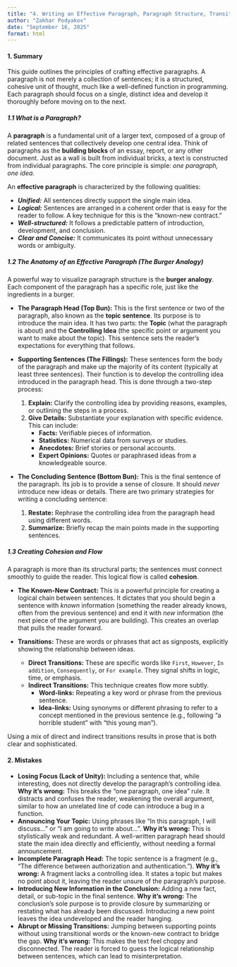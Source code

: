 ```yaml
---
title: "4. Writing an Effective Paragraph, Paragraph Structure, Transitions"
author: "Zakhar Podyakov"
date: "September 16, 2025"
format: html
---
```


#### 1. Summary

This guide outlines the principles of crafting effective paragraphs. A paragraph is not merely a collection of sentences; it is a structured, cohesive unit of thought, much like a well-defined function in programming. Each paragraph should focus on a single, distinct idea and develop it thoroughly before moving on to the next.

##### 1.1 What is a Paragraph?

A **paragraph** is a fundamental unit of a larger text, composed of a group of related sentences that collectively develop one central idea. Think of paragraphs as the **building blocks** of an essay, report, or any other document. Just as a wall is built from individual bricks, a text is constructed from individual paragraphs. The core principle is simple: *one paragraph, one idea*.

An **effective paragraph** is characterized by the following qualities:

*   ***Unified:*** All sentences directly support the single main idea.
*   ***Logical:*** Sentences are arranged in a coherent order that is easy for the reader to follow. A key technique for this is the "known-new contract."
*   ***Well-structured:*** It follows a predictable pattern of introduction, development, and conclusion.
*   ***Clear and Concise:*** It communicates its point without unnecessary words or ambiguity.

##### 1.2 The Anatomy of an Effective Paragraph (The Burger Analogy)

A powerful way to visualize paragraph structure is the **burger analogy**. Each component of the paragraph has a specific role, just like the ingredients in a burger.

*   **The Paragraph Head (Top Bun):** This is the first sentence or two of the paragraph, also known as the **topic sentence**. Its purpose is to introduce the main idea. It has two parts: the **Topic** (what the paragraph is about) and the **Controlling Idea** (the specific point or argument you want to make about the topic). This sentence sets the reader's expectations for everything that follows.

*   **Supporting Sentences (The Fillings):** These sentences form the body of the paragraph and make up the majority of its content (typically at least three sentences). Their function is to develop the controlling idea introduced in the paragraph head. This is done through a two-step process:
    1.  **Explain:** Clarify the controlling idea by providing reasons, examples, or outlining the steps in a process.
    2.  **Give Details:** Substantiate your explanation with specific evidence. This can include:
        *   **Facts:** Verifiable pieces of information.
        *   **Statistics:** Numerical data from surveys or studies.
        *   **Anecdotes:** Brief stories or personal accounts.
        *   **Expert Opinions:** Quotes or paraphrased ideas from a knowledgeable source.

*   **The Concluding Sentence (Bottom Bun):** This is the final sentence of the paragraph. Its job is to provide a sense of closure. It should *never* introduce new ideas or details. There are two primary strategies for writing a concluding sentence:
    1.  **Restate:** Rephrase the controlling idea from the paragraph head using different words.
    2.  **Summarize:** Briefly recap the main points made in the supporting sentences.

##### 1.3 Creating Cohesion and Flow

A paragraph is more than its structural parts; the sentences must connect smoothly to guide the reader. This logical flow is called **cohesion**.

*   **The Known-New Contract:** This is a powerful principle for creating a logical chain between sentences. It dictates that you should begin a sentence with *known* information (something the reader already knows, often from the previous sentence) and end it with *new* information (the next piece of the argument you are building). This creates an overlap that pulls the reader forward.

*   **Transitions:** These are words or phrases that act as signposts, explicitly showing the relationship between ideas.
    *   **Direct Transitions:** These are specific words like `First`, `However`, `In addition`, `Consequently`, or `For example`. They signal shifts in logic, time, or emphasis.
    *   **Indirect Transitions:** This technique creates flow more subtly.
        *   **Word-links:** Repeating a key word or phrase from the previous sentence.
        *   **Idea-links:** Using synonyms or different phrasing to refer to a concept mentioned in the previous sentence (e.g., following "a horrible student" with "this young man").

Using a mix of direct and indirect transitions results in prose that is both clear and sophisticated.

#### 2. Mistakes

*   **Losing Focus (Lack of Unity):** Including a sentence that, while interesting, does not directly develop the paragraph's controlling idea. **Why it's wrong:** This breaks the "one paragraph, one idea" rule. It distracts and confuses the reader, weakening the overall argument, similar to how an unrelated line of code can introduce a bug in a function.
*   **Announcing Your Topic:** Using phrases like "In this paragraph, I will discuss..." or "I am going to write about...". **Why it's wrong:** This is stylistically weak and redundant. A well-written paragraph head should state the main idea directly and efficiently, without needing a formal announcement.
*   **Incomplete Paragraph Head:** The topic sentence is a fragment (e.g., "The difference between authorization and authentication."). **Why it's wrong:** A fragment lacks a controlling idea. It states a topic but makes no point about it, leaving the reader unsure of the paragraph's purpose.
*   **Introducing New Information in the Conclusion:** Adding a new fact, detail, or sub-topic in the final sentence. **Why it's wrong:** The conclusion's sole purpose is to provide closure by summarizing or restating what has already been discussed. Introducing a new point leaves the idea undeveloped and the reader hanging.
*   **Abrupt or Missing Transitions:** Jumping between supporting points without using transitional words or the known-new contract to bridge the gap. **Why it's wrong:** This makes the text feel choppy and disconnected. The reader is forced to guess the logical relationship between sentences, which can lead to misinterpretation.
